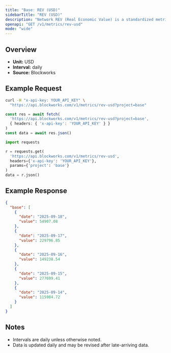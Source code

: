 ```yaml
---
title: "Base: REV (USD)"
sidebarTitle: "REV (USD)"
description: "Network REV (Real Economic Value) is a standardized metric that tracks blockchain value accrual generated by user activity. REV consists of both in-protocol transaction fees and out-of-protocol tips that users pay for transaction execution, so it measures the monetary demand to transact onchain."
openapi: "GET /v1/metrics/rev-usd"
mode: "wide"
---
```


## Overview

- **Unit:** USD
- **Interval:** daily
- **Source:** Blockworks

## Example Request

<CodeGroup>

```bash cURL
curl -H "x-api-key: YOUR_API_KEY" \
  "https://api.blockworks.com/v1/metrics/rev-usd?project=base"
```

```typescript TypeScript
const res = await fetch(
  'https://api.blockworks.com/v1/metrics/rev-usd?project=base',
  { headers: { 'x-api-key': 'YOUR_API_KEY' } }
)
const data = await res.json()
```

```python Python
import requests

r = requests.get(
  'https://api.blockworks.com/v1/metrics/rev-usd',
  headers={'x-api-key': 'YOUR_API_KEY'},
  params={'project': 'base'}
)
data = r.json()
```

</CodeGroup>

## Example Response

```json
{
  "base": [
    {
      "date": "2025-09-18",
      "value": 54907.08
    },
    {
      "date": "2025-09-17",
      "value": 229796.85
    },
    {
      "date": "2025-09-16",
      "value": 149238.54
    },
    {
      "date": "2025-09-15",
      "value": 277699.41
    },
    {
      "date": "2025-09-14",
      "value": 115984.72
    }
  ]
}
```

## Notes
- Intervals are daily unless otherwise noted.
- Data is updated daily and may be revised after late-arriving data.